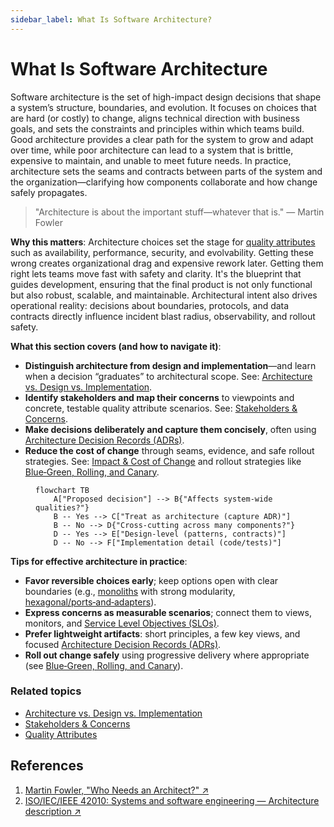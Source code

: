 ```yaml
---
sidebar_label: What Is Software Architecture?
---
```



# What Is Software Architecture

Software architecture is the set of high-impact design decisions that shape a system’s structure, boundaries, and evolution. It focuses on choices that are hard (or costly) to change, aligns technical direction with business goals, and sets the constraints and principles within which teams build. Good architecture provides a clear path for the system to grow and adapt over time, while poor architecture can lead to a system that is brittle, expensive to maintain, and unable to meet future needs. In practice, architecture sets the seams and contracts between parts of the system and the organization—clarifying how components collaborate and how change safely propagates.

> "Architecture is about the important stuff—whatever that is." — Martin Fowler

**Why this matters**: Architecture choices set the stage for [quality attributes](../../quality-attributes) such as availability, performance, security, and evolvability. Getting these wrong creates organizational drag and expensive rework later. Getting them right lets teams move fast with safety and clarity. It's the blueprint that guides development, ensuring that the final product is not only functional but also robust, scalable, and maintainable. Architectural intent also drives operational reality: decisions about boundaries, protocols, and data contracts directly influence incident blast radius, observability, and rollout safety.

**What this section covers (and how to navigate it)**:

*   **Distinguish architecture from design and implementation**—and learn when a decision “graduates” to architectural scope. See: [Architecture vs. Design vs. Implementation](./architecture-vs-design-vs-implementation).
*   **Identify stakeholders and map their concerns** to viewpoints and concrete, testable quality attribute scenarios. See: [Stakeholders & Concerns](./stakeholders-and-concerns).
*   **Make decisions deliberately and capture them concisely**, often using [Architecture Decision Records (ADRs)](../../documentation-and-modeling/architecture-decision-records-adr).
*   **Reduce the cost of change** through seams, evidence, and safe rollout strategies. See: [Impact & Cost of Change](./architectural-decision-impact-and-cost-of-change) and rollout strategies like [Blue‑Green, Rolling, and Canary](../../delivery-engineering/ci-cd-pipelines/blue-green-rolling-canary).

<Figure caption="Use this flow to place a decision at the right level and guide the amount of rigor you apply.">

```mermaid
flowchart TB
    A["Proposed decision"] --> B{"Affects system-wide qualities?"}
    B -- Yes --> C["Treat as architecture (capture ADR)"]
    B -- No --> D{"Cross-cutting across many components?"}
    D -- Yes --> E["Design-level (patterns, contracts)"]
    D -- No --> F["Implementation detail (code/tests)"]
```

</Figure>

**Tips for effective architecture in practice**:

*   **Favor reversible choices early**; keep options open with clear boundaries (e.g., [monoliths](../../architectural-styles/monolith) with strong modularity, [hexagonal/ports‑and‑adapters](../../architectural-styles/hexagonal-ports-and-adapters)).
*   **Express concerns as measurable scenarios**; connect them to views, monitors, and [Service Level Objectives (SLOs)](../../distributed-systems-and-microservices/observability/slo-sli-sla-and-error-budgets).
*   **Prefer lightweight artifacts**: short principles, a few key views, and focused [Architecture Decision Records (ADRs)](../../documentation-and-modeling/architecture-decision-records-adr).
*   **Roll out change safely** using progressive delivery where appropriate (see [Blue‑Green, Rolling, and Canary](../../delivery-engineering/ci-cd-pipelines/blue-green-rolling-canary)).

<DocCardList items={useCurrentSidebarCategory().items} />

### Related topics

- [Architecture vs. Design vs. Implementation](./architecture-vs-design-vs-implementation)
- [Stakeholders & Concerns](./stakeholders-and-concerns)
- [Quality Attributes](../../quality-attributes)

## References

1.  <a href="https://martinfowler.com/ieeeSoftware/whoNeedsArchitect.pdf" target="_blank" rel="nofollow noopener noreferrer">Martin Fowler, "Who Needs an Architect?" ↗️</a>
2.  <a href="https://www.iso-architecture.org/42010/" target="_blank" rel="nofollow noopener noreferrer">ISO/IEC/IEEE 42010: Systems and software engineering — Architecture description ↗️</a>
